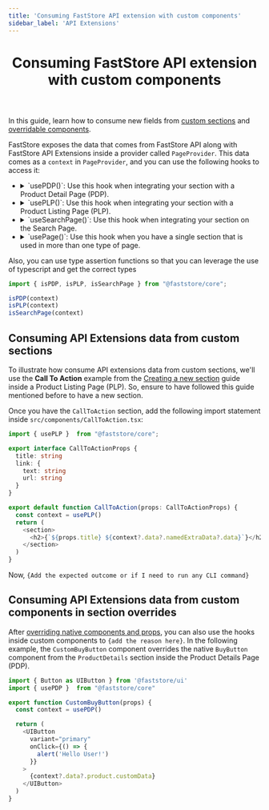 ```yaml
---
title: 'Consuming FastStore API extension with custom components'
sidebar_label: 'API Extensions'
---
```


<header>

# Consuming FastStore API extension with custom components

</header>

In this guide, learn how to consume new fields from [custom sections](/docs/building-sections/creating-a-new-section) and [overridable components](/docs/building-sections/overriding-components-and-props).

FastStore exposes the data that comes from FastStore API along with FastStore API Extensions inside a provider called `PageProvider`.
This data comes as a `context` in `PageProvider`, and you can use the following hooks to access it:


<ul>
  <li>
    <details>
      <summary>`usePDP()`: Use this hook when integrating your section with a Product Detail Page (PDP).</summary>
    
      ```ts copy
        import { usePDP } from "@faststore/core"

        const context = usePDP()
      ```
    </details>
  </li>
  <li>
    <details>
      <summary>`usePLP()`: Use this hook when integrating your section with a Product Listing Page (PLP).</summary>
      ```ts copy
      import { usePLP } from "@faststore/core"

      const context = usePLP()
      ```
    </details>
  </li>
  <li>
    <details>
      <summary>`useSearchPage()`: Use this hook when integrating your section on the Search Page.</summary>
      ```ts copy
      import { useSearchPage } from "@faststore/core"

      const context = useSearchPage()
      ```
    </details>
  </li>
  <li>
    <details>
      <summary>`usePage()`: Use this hook when you have a single section that is used in more than one type of page.</summary>
      ```ts copy
      import { usePage } from "@faststore/core"

      const context = usePage()
      ```
      This hook returns one of the following types as context: `PDPContext`, `PLPContext`, or `SearchPageContext`, and you can decide how to handle it depending on the page that will use this hook by passing the types as generics.
      
      ```ts copy
      import { usePage } from "@faststore/core"

      const context = usePage<PLPContext | SearchPageContext>()
      ```

    </details>
  </li>
</ul>

Also, you can use type assertion functions so that you can leverage the use of typescript and get the correct types

```ts copy
import { isPDP, isPLP, isSearchPage } from "@faststore/core";

isPDP(context)
isPLP(context)
isSearchPage(context)
```

## Consuming API Extensions data from custom sections

To illustrate how consume API extensions data from custom sections, we'll use the **Call To Action** example from the [Creating a new section](http://localhost:3000/docs/building-sections/creating-a-new-section) guide inside a Product Listing Page (PLP). 
So, ensure to have followed this guide mentioned before to have a new section.

Once you have the `CallToAction` section, add the following import statement inside `src/components/CallToAction.tsx`:


```ts {1,12} filename="src/components/CallToAction.tsx" copy
import { usePLP }  from "@faststore/core";

export interface CallToActionProps {
  title: string
  link: {
    text: string
    url: string
  }
}

export default function CallToAction(props: CallToActionProps) {
  const context = usePLP()
  return (
    <section>
      <h2>{`${props.title} ${context?.data?.namedExtraData?.data}`}</h2>
    </section>
  )
}
```

Now, `{Add the expected outcome or if I need to run any CLI command}`

## Consuming API Extensions data from custom components in section overrides

After [overriding native components and props](/docs/building-sections/overriding-components-and-props#overriding-a-native-component), you can also use the hooks inside custom components to `{add the reason here}`.
In the following example, the `CustomBuyButton` component overrides the native `BuyButton` component from the `ProductDetails` section inside the Product Details Page (PDP).

```ts {2,5} filename="src/components/CustomBuyButton.tsx" copy
import { Button as UIButton } from '@faststore/ui'
import { usePDP }  from "@faststore/core"

export function CustomBuyButton(props) {
  const context = usePDP()

  return (
    <UIButton
      variant="primary"
      onClick={() => {
        alert('Hello User!')
      }}
    >
      {context?.data?.product.customData}
    </UIButton>
  )
}

```